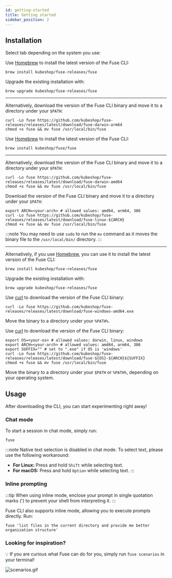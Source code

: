 ```yaml
---
id: getting-started
title: Getting started
sidebar_position: 2
---
```


## Installation

Select tab depending on the system you use:


<Tabs groupId="cli">
<TabItem value="macos-arm64" label="Mac with Apple Silicon" default>

Use <a href="https://brew.sh" target="_blank" rel="noreferrer">Homebrew</a> to install the latest version of the Fuse CLI:

```shell
brew install kubeshop/fuse-releases/fuse
```

Upgrade the existing installation with:

```shell
brew upgrade kubeshop/fuse-releases/fuse
```

<hr />

Alternatively, download the version of the Fuse CLI binary and move it to a directory under your `$PATH`:

```shell
curl -Lo fuse https://github.com/kubeshop/fuse-releases/releases/latest/download/fuse-darwin-arm64
chmod +x fuse && mv fuse /usr/local/bin/fuse
```

</TabItem>

<TabItem value="macos-amd64" label="Mac with Intel chip" default>

Use <a href="https://brew.sh" target="_blank" rel="noreferrer">Homebrew</a> to install the latest version of the Fuse CLI:

```shell
brew install kubeshop/fuse/fuse
```

<hr />

Alternatively, download the version of the Fuse CLI binary and move it to a directory under your `$PATH`:

```shell
curl -Lo fuse https://github.com/kubeshop/fuse-releases/releases/latest/download/fuse-darwin-amd64
chmod +x fuse && mv fuse /usr/local/bin/fuse
```

</TabItem>

<TabItem value="linux" label="Linux">

Download the version of the Fuse CLI binary and move it to a directory under your `$PATH`:

```shell
export ARCH=<your-arch> # allowed values: amd64, arm64, 386
curl -Lo fuse https://github.com/kubeshop/fuse-releases/releases/latest/download/fuse-linux-${ARCH}
chmod +x fuse && mv fuse /usr/local/bin/fuse
```

:::note
You may need to use `sudo` to run the `mv` command as it moves the binary file to the `/usr/local/bin/` directory.
:::

<hr />

Alternatively, if you use <a href="https://brew.sh" target="_blank" rel="noreferrer">Homebrew</a>, you can use it to install the latest version of the Fuse CLI:

```shell
brew install kubeshop/fuse-releases/fuse
```

Upgrade the existing installation with:

```shell
brew upgrade kubeshop/fuse-releases/fuse
```

</TabItem>

<TabItem value="windows" label="Windows">

Use <a href="https://curl.se/windows/" target="_blank" rel="noreferrer">curl</a> to download the version of the Fuse CLI binary:

```shell
curl -Lo fuse https://github.com/kubeshop/fuse-releases/releases/latest/download/fuse-windows-amd64.exe
```

Move the binary to a directory under your `%PATH%`.

</TabItem>

<TabItem value="other" label="Other">

Use <a href="https://curl.se" target="_blank" rel="noreferrer">curl</a> to download the version of the Fuse CLI binary:

```shell
export OS=<your-os> # allowed values: darwin, linux, windows
export ARCH=<your-arch> # allowed values: amd64, arm64, 386
export SUFFIX="" # set to ".exe" if OS is 'windows'
curl -Lo fuse https://github.com/kubeshop/fuse-releases/releases/latest/download/fuse-${OS}-${ARCH}${SUFFIX}
chmod +x fuse && mv fuse /usr/local/bin/fuse
```

Move the binary to a directory under your `$PATH` or `%PATH%`, depending on your operating system.

</TabItem>

</Tabs>

## Usage

After downloading the CLI, you can start experimenting right away!

### Chat mode

To start a session in chat mode, simply run:

```shell
fuse
```

:::note
Native text selection is disabled in chat mode. To select text, please use the following workaround:

- **For Linux:** Press and hold `Shift` while selecting text.
- **For macOS:** Press and hold `Option` while selecting text.
  :::

### Inline prompting

:::tip
When using inline mode, enclose your prompt in single quotation marks (') to prevent your shell from interpreting it.
:::

Fuse CLI also supports inline mode, allowing you to execute prompts directly. Run:

```shell
fuse 'list files in the current directory and provide me better organization structure'
```

### Looking for inspiration?

💡 If you are curious what Fuse can do for you, simply run `fuse scenarios` in your terminal!

![scenarios.gif](./assets/scenarios.gif)
